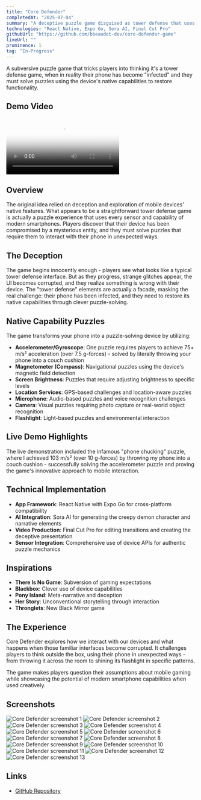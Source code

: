 ```yaml
---
title: "Core Defender"
completedAt: "2025-07-04"
summary: "A deceptive puzzle game disguised as tower defense that uses your phone's native capabilities"
technologies: "React Native, Expo Go, Sora AI, Final Cut Pro"
githubUrl: "https://github.com/bbeaudet-dev/core-defender-game"
liveUrl: ""
prominence: 1
tag: "In-Progress"
---
```


A subversive puzzle game that tricks players into thinking it's a tower defense game, when in reality their phone has become "infected" and they must solve puzzles using the device's native capabilities to restore functionality.

## Demo Video

<div className="my-8">
  <div className="w-64">
    <video
      controls
      className="w-full rounded-lg shadow-lg"
      poster="/portfolio/core-defender/IMG_8385.PNG"
    >
      <source
        src="/portfolio/core-defender/core-defender-demo.mp4"
        type="video/mp4"
      />
      Your browser does not support the video tag.
    </video>
  </div>
</div>

## Overview

The original idea relied on deception and exploration of mobile devices' native features. What appears to be a straightforward tower defense game is actually a puzzle experience that uses every sensor and capability of modern smartphones. Players discover that their device has been compromised by a mysterious entity, and they must solve puzzles that require them to interact with their phone in unexpected ways.

## The Deception

The game begins innocently enough - players see what looks like a typical tower defense interface. But as they progress, strange glitches appear, the UI becomes corrupted, and they realize something is wrong with their device. The "tower defense" elements are actually a facade, masking the real challenge: their phone has been infected, and they need to restore its native capabilities through clever puzzle-solving.

## Native Capability Puzzles

The game transforms your phone into a puzzle-solving device by utilizing:

- **Accelerometer/Gyroscope**: One puzzle requires players to achieve 75+ m/s² acceleration (over 7.5 g-forces) - solved by literally throwing your phone into a couch cushion
- **Magnetometer (Compass)**: Navigational puzzles using the device's magnetic field detection
- **Screen Brightness**: Puzzles that require adjusting brightness to specific levels
- **Location Services**: GPS-based challenges and location-aware puzzles
- **Microphone**: Audio-based puzzles and voice recognition challenges
- **Camera**: Visual puzzles requiring photo capture or real-world object recognition
- **Flashlight**: Light-based puzzles and environmental interaction

## Live Demo Highlights

The live demonstration included the infamous "phone chucking" puzzle, where I achieved 103 m/s² (over 10 g-forces) by throwing my phone into a couch cushion - successfully solving the accelerometer puzzle and proving the game's innovative approach to mobile interaction.

## Technical Implementation

- **App Framework**: React Native with Expo Go for cross-platform compatibility
- **AI Integration**: Sora AI for generating the creepy demon character and narrative elements
- **Video Production**: Final Cut Pro for editing transitions and creating the deceptive presentation
- **Sensor Integration**: Comprehensive use of device APIs for authentic puzzle mechanics

## Inspirations

- **There Is No Game**: Subversion of gaming expectations
- **Blackbox**: Clever use of device capabilities
- **Pony Island**: Meta-narrative and deception
- **Her Story**: Unconventional storytelling through interaction
- **Thronglets**: New Black Mirror game

## The Experience

Core Defender explores how we interact with our devices and what happens when those familiar interfaces become corrupted. It challenges players to think outside the box, using their phone in unexpected ways - from throwing it across the room to shining its flashlight in specific patterns.

The game makes players question their assumptions about mobile gaming while showcasing the potential of modern smartphone capabilities when used creatively.

## Screenshots

<div className="grid grid-cols-2 md:grid-cols-3 gap-4 my-4">
  <Image
    src="/portfolio/core-defender/IMG_8385.PNG"
    alt="Core Defender screenshot 1"
    width={400}
    height={300}
    className="rounded-lg"
  />
  <Image
    src="/portfolio/core-defender/IMG_8386.PNG"
    alt="Core Defender screenshot 2"
    width={400}
    height={300}
    className="rounded-lg"
  />
  <Image
    src="/portfolio/core-defender/IMG_8388.PNG"
    alt="Core Defender screenshot 3"
    width={400}
    height={300}
    className="rounded-lg"
  />
  <Image
    src="/portfolio/core-defender/IMG_8389.PNG"
    alt="Core Defender screenshot 4"
    width={400}
    height={300}
    className="rounded-lg"
  />
  <Image
    src="/portfolio/core-defender/IMG_8390.PNG"
    alt="Core Defender screenshot 5"
    width={400}
    height={300}
    className="rounded-lg"
  />
  <Image
    src="/portfolio/core-defender/IMG_8392.PNG"
    alt="Core Defender screenshot 6"
    width={400}
    height={300}
    className="rounded-lg"
  />
  <Image
    src="/portfolio/core-defender/IMG_8393.PNG"
    alt="Core Defender screenshot 7"
    width={400}
    height={300}
    className="rounded-lg"
  />
  <Image
    src="/portfolio/core-defender/IMG_8394.PNG"
    alt="Core Defender screenshot 8"
    width={400}
    height={300}
    className="rounded-lg"
  />
  <Image
    src="/portfolio/core-defender/IMG_8395.PNG"
    alt="Core Defender screenshot 9"
    width={400}
    height={300}
    className="rounded-lg"
  />
  <Image
    src="/portfolio/core-defender/IMG_8396.PNG"
    alt="Core Defender screenshot 10"
    width={400}
    height={300}
    className="rounded-lg"
  />
  <Image
    src="/portfolio/core-defender/IMG_8397.PNG"
    alt="Core Defender screenshot 11"
    width={400}
    height={300}
    className="rounded-lg"
  />
  <Image
    src="/portfolio/core-defender/IMG_8398.PNG"
    alt="Core Defender screenshot 12"
    width={400}
    height={300}
    className="rounded-lg"
  />
  <Image
    src="/portfolio/core-defender/IMG_8399.PNG"
    alt="Core Defender screenshot 13"
    width={400}
    height={300}
    className="rounded-lg"
  />
</div>

## Links

- [GitHub Repository](https://github.com/bbeaudet-dev/core-defender-game)
